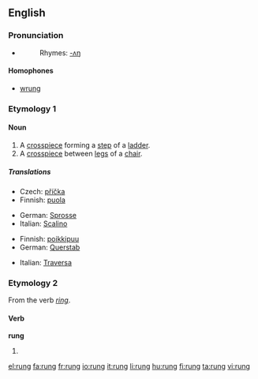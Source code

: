 ==English==

===Pronunciation===
*{{IPA|/rʌŋ/}}
*:Rhymes: [[Rhymes:English:-ʌŋ|-ʌŋ]]

====Homophones====
*[[wrung]]

===Etymology 1===
{{etyl|ang}} {{term|hrung|lang=ang}}

====Noun====
{{en-noun}}

# A [[crosspiece]] forming a [[step]] of a [[ladder]].
# A [[crosspiece]] between [[leg]]s of a [[chair]].

=====Translations=====
{{trans-top|ladder step}}
*Czech: [[příčka]] {{f}}
*Finnish: [[puola]]
{{trans-mid}}
*German: [[Sprosse]] {{f}}
*Italian: [[Scalino]] {{m}}
{{trans-bottom}}

{{trans-top|crosspiece between chair legs}}
*Finnish: [[poikkipuu]]
*German: [[Querstab]] {{m}}
{{trans-mid}}
*Italian: [[Traversa]] {{f}}
{{trans-bottom}}

===Etymology 2===
From the verb ''[[ring]]''. {{etystub}}

====Verb====
'''rung'''

# {{past participle of|[[ring]]}}

[[el:rung]]
[[fa:rung]]
[[fr:rung]]
[[io:rung]]
[[it:rung]]
[[li:rung]]
[[hu:rung]]
[[fi:rung]]
[[ta:rung]]
[[vi:rung]]